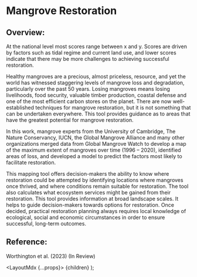 
# Mangrove Restoration

## Overview: 

At the national level most scores range between x and y. Scores are driven by factors such as tidal regime and current land use, and lower scores indicate that there may be more challenges to achieving successful restoration.

Healthy mangroves are a precious, almost priceless, resource, and yet the world has witnessed staggering levels of mangrove loss and degradation, particularly over the past 50 years. Losing mangroves means losing livelihoods, food security, valuable timber production, coastal defense and one of the most efficient carbon stores on the planet.
There are now well-established techniques for mangrove restoration, but it is not something that can be undertaken everywhere. This tool provides guidance as to areas that have the greatest potential for mangrove restoration.

In this work, mangrove experts from the University of Cambridge, The Nature Conservancy, IUCN, the Global Mangrove Alliance and many other organizations merged data from Global Mangrove Watch to develop a map of the maximum extent of mangroves over time (1996 – 2020), identified areas of loss, and developed a model to predict the factors most likely to facilitate restoration.

This mapping tool offers decision-makers the ability to know where restoration could be attempted by identifying locations where mangroves once thrived, and where conditions remain suitable for restoration. The tool also calculates what ecosystem services might be gained from their restoration.
This tool provides information at broad landscape scales. It helps to guide decision-makers towards options for restoration. Once decided, practical restoration planning always requires local knowledge of ecological, social and economic circumstances in order to ensure successful, long-term outcomes.


## Reference: 
Worthington et al. (2023) (In Review)

    

  <LayoutMdx {...props}>
    {children}
  </LayoutMdx>
);

